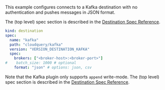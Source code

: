 This example configures connects to a Kafka destination with no authentication and pushes messages in JSON format.

The (top level) spec section is described in the [Destination Spec Reference](/docs/reference/destination-spec).

```yaml copy
kind: destination
spec:
  name: "kafka"
  path: "cloudquery/kafka"
  version: "VERSION_DESTINATION_KAFKA"
  spec:
    brokers: ["<broker-host>:<broker-port>"]
#    batch_size: 1000 # optional
    format: "json" # options: json, csv
```

Note that the Kafka plugin only supports `append` write-mode. The (top level) spec section is described in the [Destination Spec Reference](/docs/reference/destination-spec).
